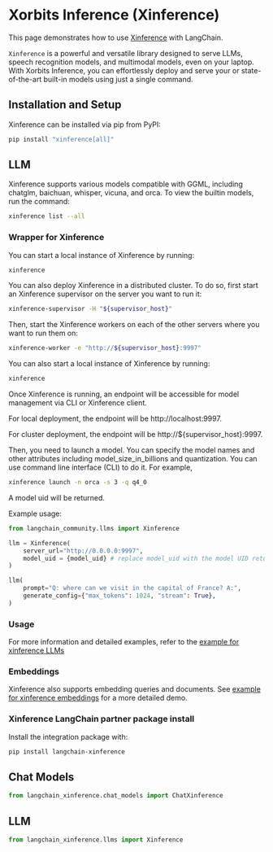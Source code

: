 # Xorbits Inference (Xinference)

This page demonstrates how to use [Xinference](https://github.com/xorbitsai/inference)
with LangChain.

`Xinference` is a powerful and versatile library designed to serve LLMs,
speech recognition models, and multimodal models, even on your laptop.
With Xorbits Inference, you can effortlessly deploy and serve your or
state-of-the-art built-in models using just a single command.

## Installation and Setup

Xinference can be installed via pip from PyPI:

```bash
pip install "xinference[all]"
```

## LLM

Xinference supports various models compatible with GGML, including chatglm, baichuan, whisper,
vicuna, and orca. To view the builtin models, run the command:

```bash
xinference list --all
```


### Wrapper for Xinference

You can start a local instance of Xinference by running:

```bash
xinference
```

You can also deploy Xinference in a distributed cluster. To do so, first start an Xinference supervisor
on the server you want to run it:

```bash
xinference-supervisor -H "${supervisor_host}"
```


Then, start the Xinference workers on each of the other servers where you want to run them on:

```bash
xinference-worker -e "http://${supervisor_host}:9997"
```

You can also start a local instance of Xinference by running:

```bash
xinference
```

Once Xinference is running, an endpoint will be accessible for model management via CLI or
Xinference client.

For local deployment, the endpoint will be http://localhost:9997.


For cluster deployment, the endpoint will be http://$\{supervisor_host\}:9997.


Then, you need to launch a model. You can specify the model names and other attributes
including model_size_in_billions and quantization. You can use command line interface (CLI) to
do it. For example,

```bash
xinference launch -n orca -s 3 -q q4_0
```

A model uid will be returned.

Example usage:

```python
from langchain_community.llms import Xinference

llm = Xinference(
    server_url="http://0.0.0.0:9997",
    model_uid = {model_uid} # replace model_uid with the model UID return from launching the model
)

llm(
    prompt="Q: where can we visit in the capital of France? A:",
    generate_config={"max_tokens": 1024, "stream": True},
)

```

### Usage

For more information and detailed examples, refer to the
[example for xinference LLMs](/docs/integrations/llms/xinference)

### Embeddings

Xinference also supports embedding queries and documents. See
[example for xinference embeddings](/docs/integrations/text_embedding/xinference)
for a more detailed demo.


### Xinference LangChain partner package install
Install the integration package with:
```bash
pip install langchain-xinference
```
## Chat Models

```python
from langchain_xinference.chat_models import ChatXinference
```

## LLM

```python
from langchain_xinference.llms import Xinference
```

